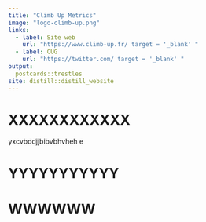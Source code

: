 ```yaml
---
title: "Climb Up Metrics"
image: "logo-climb-up.png"
links:
  - label: Site web
    url: "https://www.climb-up.fr/ target = '_blank' "
  - label: CUG
    url: "https://twitter.com/ target = '_blank' "
output:
  postcards::trestles
site: distill::distill_website
---
```

 
# XXXXXXXXXXXX

yxcvbddjjbibvbhvheh e

# YYYYYYYYYYY

# WWWWWW


